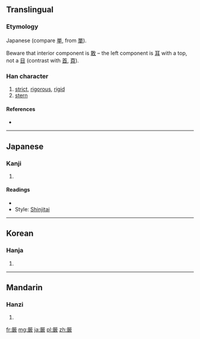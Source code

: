 {{also|嚴|严}}
==Translingual==
{{ja-forms|厳|[[严]]|[[嚴]]}}

===Etymology===
Japanese {{Han simp|嚴|f=吅}} (compare [[単]], from [[單]]).

Beware that interior component is [[敢]] – the left component is [[耳]] with a top, not a [[目]] (contrast with [[首]], [[頁]]).

===Han character===
{{Han char|rn=27|rad=厂|as=15|sn=17|four=|canj=火一一十大 (FMMJK), 火一弓十大 (FMNJK)}}

# [[strict]], [[rigorous]], [[rigid]]
# [[stern]]

====References====
* {{Han ref|kx=0163.131|dkj=03048|hdz=10047.031|uh=53B3|ud=21427}}

----

==Japanese==

===Kanji===
{{ja-kanji|grade=6|rs=厂15}}

# {{defn|lang=ja|sort=厂15}}

====Readings====
* {{ja-readings|on=[[げん]] (gen), [[ごん]] (gon)|kun=[[きびしい]] (kibishii), [[おごそか]] (ogosoka), [[いつくし]] (itsukushi)}}
* Style: [[shinjitai|Shinjitai]]

----

==Korean==

===Hanja===
{{ko-hanja|hangeul=엄|rv=eom|mr=ŏm}}

# {{defn|lang=ko|sort=厂15}}

----

==Mandarin==

===Hanzi===
{{cmn-hanzi|pin=[[yán]] ([[yan2]])|wg=yen<sup>2</sup>}}

# {{defn|lang=cmn|sort=厂15}}

[[fr:厳]]
[[mg:厳]]
[[ja:厳]]
[[pl:厳]]
[[zh:厳]]
